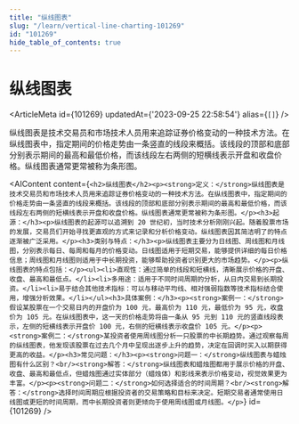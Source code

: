 ```yaml
---
title: "纵线图表"
slug: "/learn/vertical-line-charting-101269"
id: "101269"
hide_table_of_contents: true
---
```



# 纵线图表

<ArticleMeta id={101269} updatedAt={'2023-09-25 22:58:54'} alias={`[]`} />
<div className='border-solid border-b border-t-0 my-4 border-[var(--ifm-color-gray-300)]' />

纵线图表是技术交易员和市场技术人员用来追踪证券价格变动的一种技术方法。在纵线图表中，指定期间的价格走势由一条竖直的线段来概括。该线段的顶部和底部分别表示期间的最高和最低价格，而该线段左右两侧的短横线表示开盘和收盘价格。纵线图表通常更常被称为条形图。

<AIContent content={`<h2>纵线图表</h2><p><strong>定义：</strong>纵线图表是技术交易员和市场技术人员用来追踪证券价格变动的一种技术方法。在纵线图表中，指定期间的价格走势由一条竖直的线段来概括。该线段的顶部和底部分别表示期间的最高和最低价格，而该线段左右两侧的短横线表示开盘和收盘价格。纵线图表通常更常被称为条形图。</p><h3>起源：</h3><p>纵线图表的起源可以追溯到 20 世纪初，当时技术分析刚刚兴起。随着股票市场的发展，交易员们开始寻找更直观的方式来记录和分析价格变动。纵线图表因其简洁明了的特点逐渐被广泛采用。</p><h3>类别与特点：</h3><p>纵线图表主要分为日线图、周线图和月线图，分别表示每日、每周和每月的价格变动。日线图适用于短期交易，能够提供详细的每日价格信息；周线图和月线图则适用于中长期投资，能够帮助投资者识别更大的市场趋势。</p><p>纵线图表的特点包括：</p><ul><li>直观性：通过简单的线段和短横线，清晰展示价格的开盘、收盘、最高和最低点。</li><li>多用途：适用于不同时间周期的分析，从日内交易到长期投资。</li><li>易于结合其他技术指标：可以与移动平均线、相对强弱指数等技术指标结合使用，增强分析效果。</li></ul><h3>具体案例：</h3><p><strong>案例一：</strong>假设某股票在一个交易日内的开盘价为 100 元，最高价为 110 元，最低价为 95 元，收盘价为 105 元。在纵线图表中，这一天的价格走势将由一条从 95 元到 110 元的竖直线段表示，左侧的短横线表示开盘价 100 元，右侧的短横线表示收盘价 105 元。</p><p><strong>案例二：</strong>某投资者使用周线图分析一只股票的中长期趋势。通过观察每周的纵线图表，他发现该股票在过去几个月中呈现出逐步上升的趋势，决定在回调时买入以期获得更高的收益。</p><h3>常见问题：</h3><p><strong>问题一：</strong>纵线图表与蜡烛图有什么区别？<br/><strong>解答：</strong>纵线图表和蜡烛图都用于展示价格的开盘、收盘、最高和最低点，但蜡烛图通过实体部分（蜡烛体）和影线来表示价格变动，视觉效果更为丰富。</p><p><strong>问题二：</strong>如何选择适合的时间周期？<br/><strong>解答：</strong>选择时间周期应根据投资者的交易策略和目标来决定。短期交易者通常使用日线图或更短的时间周期，而中长期投资者则更倾向于使用周线图或月线图。</p>`} id={101269} />
